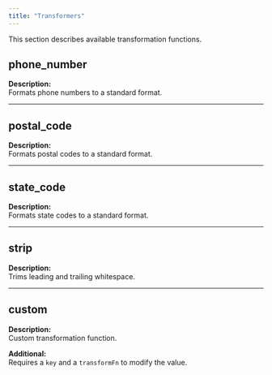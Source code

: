 ```yaml
---
title: "Transformers"
---
```


This section describes available transformation functions.

## phone_number

**Description:**  
Formats phone numbers to a standard format.

---

## postal_code

**Description:**  
Formats postal codes to a standard format.

---

## state_code

**Description:**  
Formats state codes to a standard format.

---

## strip

**Description:**  
Trims leading and trailing whitespace.

---

## custom

**Description:**  
Custom transformation function.

**Additional:**  
Requires a `key` and a `transformFn` to modify the value.

